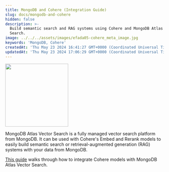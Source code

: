 ```yaml
---
title: MongoDB and Cohere (Integration Guide)
slug: docs/mongodb-and-cohere
hidden: false
description: >-
  Build semantic search and RAG systems using Cohere and MongoDB Atlas Vector
  Search.
image: ../../../assets/images/efada05-cohere_meta_image.jpg
keywords: 'MongoDB, Cohere'
createdAt: 'Thu May 23 2024 16:41:27 GMT+0000 (Coordinated Universal Time)'
updatedAt: 'Thu May 23 2024 17:06:29 GMT+0000 (Coordinated Universal Time)'
---
```


<img src="../../../assets/images/f9726ea-mongo-db-logo.svg" width="200px" height="auto" class="light-bg" />

MongoDB Atlas Vector Search is a fully managed vector search platform from MongoDB. It can be used with Cohere's Embed and Rerank models to easily build semantic search or retrieval-augmented generation (RAG) systems with your data from MongoDB.

[This guide](https://www.mongodb.com/developer/products/atlas/how-use-cohere-embeddings-rerank-modules-mongodb-atlas/) walks through how to integrate Cohere models with MongoDB Atlas Vector Search.
